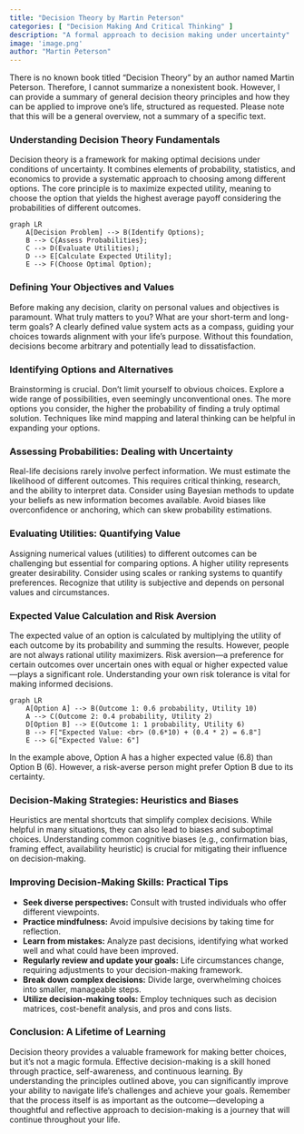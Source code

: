 ```yaml
---
title: "Decision Theory by Martin Peterson"
categories: [ "Decision Making And Critical Thinking" ]
description: "A formal approach to decision making under uncertainty"
image: 'image.png'
author: "Martin Peterson"
---
```

There is no known book titled "Decision Theory" by an author named Martin Peterson.  Therefore, I cannot summarize a nonexistent book.  However, I can provide a summary of general decision theory principles and how they can be applied to improve one's life, structured as requested.  Please note that this will be a general overview, not a summary of a specific text.


### Understanding Decision Theory Fundamentals

Decision theory is a framework for making optimal decisions under conditions of uncertainty. It combines elements of probability, statistics, and economics to provide a systematic approach to choosing among different options.  The core principle is to maximize expected utility, meaning to choose the option that yields the highest average payoff considering the probabilities of different outcomes.

```mermaid
graph LR
    A[Decision Problem] --> B(Identify Options);
    B --> C{Assess Probabilities};
    C --> D(Evaluate Utilities);
    D --> E[Calculate Expected Utility];
    E --> F(Choose Optimal Option);
```


### Defining Your Objectives and Values

Before making any decision, clarity on personal values and objectives is paramount. What truly matters to you?  What are your short-term and long-term goals?  A clearly defined value system acts as a compass, guiding your choices towards alignment with your life's purpose.  Without this foundation, decisions become arbitrary and potentially lead to dissatisfaction.

### Identifying Options and Alternatives

Brainstorming is crucial.  Don't limit yourself to obvious choices. Explore a wide range of possibilities, even seemingly unconventional ones.  The more options you consider, the higher the probability of finding a truly optimal solution. Techniques like mind mapping and lateral thinking can be helpful in expanding your options.

### Assessing Probabilities: Dealing with Uncertainty

Real-life decisions rarely involve perfect information. We must estimate the likelihood of different outcomes. This requires critical thinking, research, and the ability to interpret data.  Consider using Bayesian methods to update your beliefs as new information becomes available.  Avoid biases like overconfidence or anchoring, which can skew probability estimations.

### Evaluating Utilities: Quantifying Value

Assigning numerical values (utilities) to different outcomes can be challenging but essential for comparing options.  A higher utility represents greater desirability.  Consider using scales or ranking systems to quantify preferences.  Recognize that utility is subjective and depends on personal values and circumstances.

### Expected Value Calculation and Risk Aversion

The expected value of an option is calculated by multiplying the utility of each outcome by its probability and summing the results.  However, people are not always rational utility maximizers.  Risk aversion—a preference for certain outcomes over uncertain ones with equal or higher expected value—plays a significant role.  Understanding your own risk tolerance is vital for making informed decisions.

```mermaid
graph LR
    A[Option A] --> B(Outcome 1: 0.6 probability, Utility 10)
    A --> C(Outcome 2: 0.4 probability, Utility 2)
    D[Option B] --> E(Outcome 1: 1 probability, Utility 6)
    B --> F["Expected Value: <br> (0.6*10) + (0.4 * 2) = 6.8"]
    E --> G["Expected Value: 6"]
```

In the example above, Option A has a higher expected value (6.8) than Option B (6). However, a risk-averse person might prefer Option B due to its certainty.


### Decision-Making Strategies: Heuristics and Biases

Heuristics are mental shortcuts that simplify complex decisions. While helpful in many situations, they can also lead to biases and suboptimal choices.  Understanding common cognitive biases (e.g., confirmation bias, framing effect, availability heuristic) is crucial for mitigating their influence on decision-making.

###  Improving Decision-Making Skills: Practical Tips

* **Seek diverse perspectives:**  Consult with trusted individuals who offer different viewpoints.
* **Practice mindfulness:**  Avoid impulsive decisions by taking time for reflection.
* **Learn from mistakes:** Analyze past decisions, identifying what worked well and what could have been improved.
* **Regularly review and update your goals:** Life circumstances change, requiring adjustments to your decision-making framework.
* **Break down complex decisions:**  Divide large, overwhelming choices into smaller, manageable steps.
* **Utilize decision-making tools:**  Employ techniques such as decision matrices, cost-benefit analysis, and pros and cons lists.

###  Conclusion:  A Lifetime of Learning

Decision theory provides a valuable framework for making better choices, but it's not a magic formula.  Effective decision-making is a skill honed through practice, self-awareness, and continuous learning. By understanding the principles outlined above, you can significantly improve your ability to navigate life's challenges and achieve your goals.  Remember that the process itself is as important as the outcome—developing a thoughtful and reflective approach to decision-making is a journey that will continue throughout your life.

